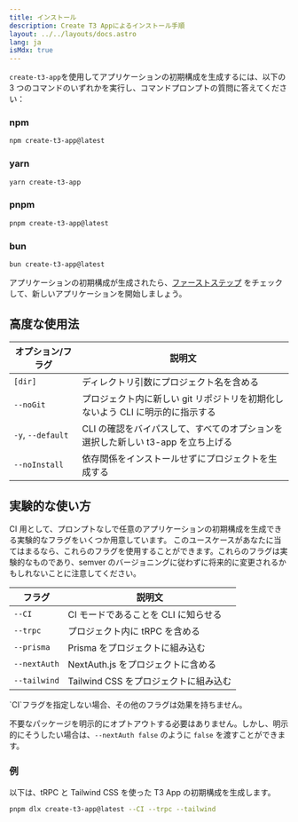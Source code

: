 ```yaml
---
title: インストール
description: Create T3 Appによるインストール手順
layout: ../../layouts/docs.astro
lang: ja
isMdx: true
---
```



`create-t3-app`を使用してアプリケーションの初期構成を生成するには、以下の 3 つのコマンドのいずれかを実行し、コマンドプロンプトの質問に答えてください：

### npm

```bash
npm create-t3-app@latest
```

### yarn

```bash
yarn create-t3-app
```

### pnpm

```bash
pnpm create-t3-app@latest
```

### bun

```bash
bun create-t3-app@latest
```

アプリケーションの初期構成が生成されたら、[ファーストステップ](/ja/usage/first-steps) をチェックして、新しいアプリケーションを開始しましょう。

## 高度な使用法

| オプション/フラグ | 説明文                                                                           |
| ----------------- | -------------------------------------------------------------------------------- |
| `[dir]`           | ディレクトリ引数にプロジェクト名を含める                                         |
| `--noGit`         | プロジェクト内に新しい git リポジトリを初期化しないよう CLI に明示的に指示する   |
| `-y`, `--default` | CLI の確認をバイパスして、すべてのオプションを選択した新しい t3-app を立ち上げる |
| `--noInstall`     | 依存関係をインストールせずにプロジェクトを生成する                               |

## 実験的な使い方

CI 用として、プロンプトなしで任意のアプリケーションの初期構成を生成できる実験的なフラグをいくつか用意しています。
このユースケースがあなたに当てはまるなら、これらのフラグを使用することができます。これらのフラグは実験的なものであり、semver のバージョニングに従わずに将来的に変更されるかもしれないことに注意してください。

| フラグ       | 説明文                                |
| ------------ | ------------------------------------- |
| `--CI`       | CI モードであることを CLI に知らせる  |
| `--trpc`     | プロジェクト内に tRPC を含める        |
| `--prisma`   | Prisma をプロジェクトに組み込む       |
| `--nextAuth` | NextAuth.js をプロジェクトに含める    |
| `--tailwind` | Tailwind CSS をプロジェクトに組み込む |

<Callout type="warning">
  `CI`フラグを指定しない場合、その他のフラグは効果を持ちません。
</Callout>

不要なパッケージを明示的にオプトアウトする必要はありません。しかし、明示的にそうしたい場合は、`--nextAuth false` のように `false` を渡すことができます。

### 例

以下は、tRPC と Tailwind CSS を使った T3 App の初期構成を生成します。

```bash
pnpm dlx create-t3-app@latest --CI --trpc --tailwind
```
